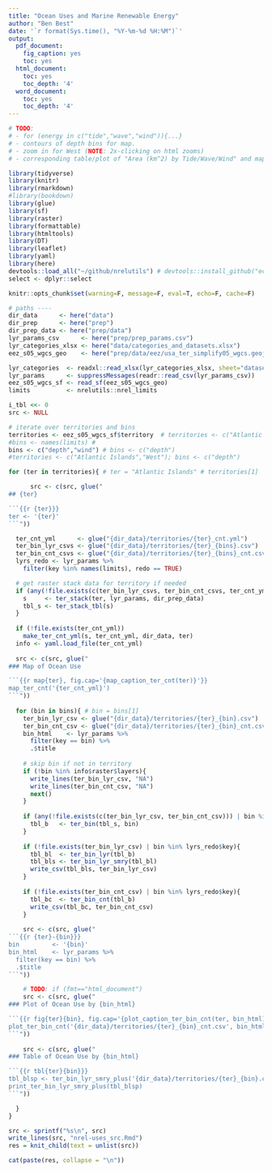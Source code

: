 ```yaml
---
title: "Ocean Uses and Marine Renewable Energy"
author: "Ben Best"
date: '`r format(Sys.time(), "%Y-%m-%d %H:%M")`'
output:
  pdf_document:
    fig_caption: yes
    toc: yes
  html_document:
    toc: yes
    toc_depth: '4'
  word_document:
    toc: yes
    toc_depth: '4'
---
```


```r
# TODO: 
# - for (energy in c("tide","wave","wind")){...}
# - contours of depth bins for map.
# - zoom in for West (NOTE: 2x-clicking on html zooms)
# - corresponding table/plot of "Area (km^2) by Tide/Wave/Wind" and map with contours of energy bins.

library(tidyverse)
library(knitr)
library(rmarkdown)
#library(bookdown)
library(glue)
library(sf)
library(raster)
library(formattable)
library(htmltools)
library(DT)
library(leaflet)
library(yaml)
library(here)
devtools::load_all("~/github/nrelutils") # devtools::install_github("ecoquants/nrelutils"); library(nrelutils) 
select <- dplyr::select

knitr::opts_chunk$set(warning=F, message=F, eval=T, echo=F, cache=F)

# paths ----
dir_data      <- here("data")
dir_prep      <- here("prep")
dir_prep_data <- here("prep/data")
lyr_params_csv      <- here("prep/prep_params.csv")
lyr_categories_xlsx <- here("data/categories_and_datasets.xlsx")
eez_s05_wgcs_geo    <- here("prep/data/eez/usa_ter_simplify05_wgcs.geojson")

lyr_categories  <- readxl::read_xlsx(lyr_categories_xlsx, sheet="datasets")
lyr_params      <- suppressMessages(readr::read_csv(lyr_params_csv))
eez_s05_wgcs_sf <- read_sf(eez_s05_wgcs_geo)
limits          <- nrelutils::nrel_limits

i_tbl <<- 0
src <- NULL

# iterate over territories and bins
territories <- eez_s05_wgcs_sf$territory  # territories <- c("Atlantic Islands","West")
#bins <- names(limits) # 
bins <- c("depth","wind") # bins <- c("depth")
#territories <- c("Atlantic Islands","West"); bins <- c("depth")

for (ter in territories){ # ter = "Atlantic Islands" # territories[1]

      src <- c(src, glue("
## {ter}

```{{r {ter}}}
ter <- '{ter}'
```"))

  ter_cnt_yml      <- glue("{dir_data}/territories/{ter}_cnt.yml")
  ter_bin_lyr_csvs <- glue("{dir_data}/territories/{ter}_{bins}.csv")
  ter_bin_cnt_csvs <- glue("{dir_data}/territories/{ter}_{bins}_cnt.csv")
  lyrs_redo <- lyr_params %>% 
    filter(key %in% names(limits), redo == TRUE)

  # get raster stack data for territory if needed
  if (any(!file.exists(c(ter_bin_lyr_csvs, ter_bin_cnt_csvs, ter_cnt_yml))) | nrow(lyrs_redo) > 0){
    s     <- ter_stack(ter, lyr_params, dir_prep_data)  
    tbl_s <- ter_stack_tbl(s)
  }
  
  if (!file.exists(ter_cnt_yml))
    make_ter_cnt_yml(s, ter_cnt_yml, dir_data, ter)
  info <- yaml.load_file(ter_cnt_yml)
  
  src <- c(src, glue("
### Map of Ocean Use

```{{r map{ter}, fig.cap='{map_caption_ter_cnt(ter)}'}}
map_ter_cnt('{ter_cnt_yml}')
```"))
  
  for (bin in bins){ # bin = bins[1]
    ter_bin_lyr_csv <- glue("{dir_data}/territories/{ter}_{bin}.csv")
    ter_bin_cnt_csv <- glue("{dir_data}/territories/{ter}_{bin}_cnt.csv")
    bin_html    <- lyr_params %>% 
      filter(key == bin) %>%
      .$title
    
    # skip bin if not in territory
    if (!bin %in% info$raster$layers){
      write_lines(ter_bin_lyr_csv, "NA")
      write_lines(ter_bin_cnt_csv, "NA")
      next()
    }
    
    if (any(!file.exists(c(ter_bin_lyr_csv, ter_bin_cnt_csv))) | bin %in% lyrs_redo$key){
      tbl_b   <- ter_bin(tbl_s, bin)
    }
    
    if (!file.exists(ter_bin_lyr_csv) | bin %in% lyrs_redo$key){
      tbl_bl  <- ter_bin_lyr(tbl_b)
      tbl_bls <- ter_bin_lyr_smry(tbl_bl)
      write_csv(tbl_bls, ter_bin_lyr_csv)
    } 
    
    if (!file.exists(ter_bin_cnt_csv) | bin %in% lyrs_redo$key){
      tbl_bc  <- ter_bin_cnt(tbl_b)
      write_csv(tbl_bc, ter_bin_cnt_csv)
    } 
    
    src <- c(src, glue("
```{{r {ter}-{bin}}}
bin         <- '{bin}'
bin_html    <- lyr_params %>% 
  filter(key == bin) %>%
  .$title
```"))

    # TODO: if (fmt=="html_document")
    src <- c(src, glue("
### Plot of Ocean Use by {bin_html}

```{{r fig{ter}{bin}, fig.cap='{plot_caption_ter_bin_cnt(ter, bin_html)}'}}
plot_ter_bin_cnt('{dir_data}/territories/{ter}_{bin}_cnt.csv', bin_html)
```"))
    
    src <- c(src, glue("
### Table of Ocean Use by {bin_html}

```{{r tbl{ter}{bin}}}
tbl_blsp <- ter_bin_lyr_smry_plus('{dir_data}/territories/{ter}_{bin}.csv', lyr_params, lyr_categories)
print_ter_bin_lyr_smry_plus(tbl_blsp)
```"))

  }
}

src <- sprintf("%s\n", src)
write_lines(src, "nrel-uses_src.Rmd")
res = knit_child(text = unlist(src))
```

```r
cat(paste(res, collapse = "\n"))
```
